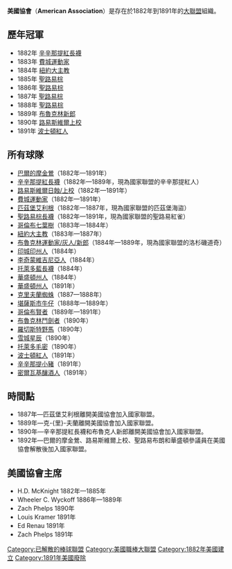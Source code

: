 '''美國協會'''（'''American Association'''）是存在於1882年到1891年的[[大聯盟|大聯盟]]組織。

==歷年冠軍==

*1882年 [[辛辛那提紅|辛辛那提紅長襪]]
*1883年 [[費城運動家_(美國協會)|費城運動家]]
*1884年 [[紐約大主教|紐約大主教]]
*1885年 [[聖路易紅雀|聖路易棕]] 
*1886年 [[聖路易紅雀|聖路易棕]] 
*1887年 [[聖路易紅雀|聖路易棕]] 
*1888年 [[聖路易紅雀|聖路易棕]] 
*1889年 [[洛杉磯道奇|布魯克林新郎]] 
*1890年 [[路易斯維爾上校|路易斯維爾上校]] 
*1891年 [[波士頓紅人_(1890年–1891年)|波士頓紅人]]

== 所有球隊 ==

* [[巴爾的摩金鶯_(19世紀)|巴爾的摩金鶯]]（1882年—1891年）
* [[辛辛那提紅人|辛辛那提紅長襪]]（1882年—1889年，現為國家聯盟的辛辛那提紅人）
* [[路易斯維爾上校|路易斯維爾日蝕/上校]]（1882年—1891年）
* [[費城運動家_(美國協會)|費城運動家]]（1882年—1891年）
* [[匹茲堡海盜|匹茲堡艾利根]]（1882年—1887年，現為國家聯盟的匹茲堡海盜）
* [[聖路易紅雀|聖路易棕長襪]]（1882年—1891年，現為國家聯盟的聖路易紅雀）
* [[哥倫布七葉樹_(美國協會)|哥倫布七葉樹]]（1883年—1884年）
* [[紐約大主教|紐約大主教]]（1883年—1887年）
* [[洛杉磯道奇|布魯克林運動家/灰人/新郎]]（1884年—1889年，現為國家聯盟的洛杉磯道奇）
* [[印地安那波利斯印州人_(1884年)|印城印州人]]（1884年） 
* [[李奇蒙維吉尼亞人|李奇蒙維吉尼亞人]]（1884年）
* [[托萊多藍長襪|托萊多藍長襪]]（1884年） 
* [[華盛頓州人_(1884年)|華盛頓州人]]（1884年）
* [[華盛頓參議員_(1891年—1899年)|華盛頓州人]]（1891年）
* [[克里夫蘭蜘蛛|克里夫蘭蜘蛛]]（1887—1888年）
* [[堪薩斯市牛仔_(棒球)|堪薩斯市牛仔]]（1888年—1889年）
* [[哥倫布賢者|哥倫布賢者]]（1889年—1891年）
* [[布魯克林鬥劍者|布魯克林鬥劍者]]（1890年）
* [[羅切斯特野馬|羅切斯特野馬]]（1890年）
* [[雪城星辰_(美國協會)|雪城星辰]]（1890年）
* [[托萊多毛密|托萊多毛密]]（1890年）
* [[波士頓紅人_(1890年–1891年)|波士頓紅人]]（1891年）
* [[辛辛那提小豬|辛辛那提小豬]]（1891年）
* [[密爾瓦基釀酒人_(1891年)|密爾瓦基釀酒人]]（1891年）

==時間點==

*1887年—匹茲堡艾利根離開美國協會加入國家聯盟。
*1889年—克-{里}-夫蘭離開美國協會加入國家聯盟。 
*1890年—辛辛那提紅長襪和布魯克人新郎離開美國協會加入國家聯盟。
*1892年—巴爾的摩金鶯、路易斯維爾上校、聖路易布朗和華盛頓參議員在美國協會解散後加入國家聯盟。

==美國協會主席==

*H.D. McKnight 1882年—1885年
*Wheeler C. Wyckoff  1886年—1889年
*Zach Phelps  1890年
*Louis Kramer  1891年 
*Ed Renau  1891年
*Zach Phelps  1891年

{{Professional Baseball}}

[[Category:已解散的棒球聯盟|Category:已解散的棒球聯盟]]
[[Category:美國職棒大聯盟|Category:美國職棒大聯盟]]
[[Category:1882年美國建立|Category:1882年美國建立]]
[[Category:1891年美國廢除|Category:1891年美國廢除]]